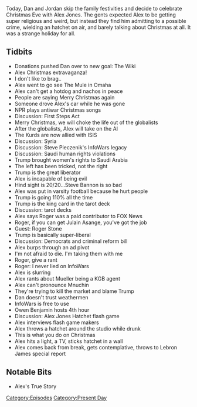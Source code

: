 {{DEFAULTSORT:
    #_EPISODE_0245:December 24, 2018
}}{{Episode
    | title           = December 24, 2018
    | caption         = Listen to this episode on [https://knowledgefight.libsyn.com/knowledge-fight-december-24-2018 Libsyn] [https://open.spotify.com/episode/1K0wqyztxsyWG9NXEELA2v Spotify], Read the [[Transcript/245: December 24, 2018|Unofficial Transcript]]
    | episodeNumber   = 245
    | length          = 01:56:20
    | airDate         = December 28, 2018
    | coverageDate    = December 24, 2018
    | episodeType     = [[:Category:Present Day|Present Day]]
    | appearance      = [[Steve Pieczenik]], [[Steve Bannon]], [[Roger Stone]], [[Julian Assange]], [[Owen Benjamin]]
    | previousEpisode = [[244: October 5, 2014]]
    | nextEpisode     = [[246: April 5-6, 2009]]
}}

{{Stub}}

Today, Dan and Jordan skip the family festivities and decide to celebrate Christmas Eve with Alex Jones. The gents expected Alex to be getting super religious and weird, but instead they find him admitting to a possible crime, wielding an hatchet on air, and barely talking about Christmas at all. It was a strange holiday for all.

==Tidbits==

*Donations pushed Dan over to new goal: The Wiki
*Alex Christmas extravaganza!
*I don't like to brag..
*Alex went to go see The Mule in Omaha
*Alex can't get a hotdog and nachos in peace
*People are saying Merry Christmas again
*Someone drove Alex's car while he was gone
*NPR plays antiwar Christmas songs
*Discussion: First Steps Act
*Merry Christmas, we will choke the life out of the globalists
*After the globalists, Alex will take on the AI
*The Kurds are now allied with ISIS
*Discussion: Syria
*Discussion: Steve Pieczenik's InfoWars legacy
*Discussion: Saudi human rights violations
*Trump brought women's rights to Saudi Arabia
*The left has been tricked, not the right
*Trump is the great liberator
*Alex is incapable of being evil
*Hind sight is 20/20...Steve Bannon is so bad
*Alex was put in varsity football because he hurt people
*Trump is going 110% all the time
*Trump is the king card in the tarot deck
*Discussion: tarot decks
*Alex says Roger was a paid contributor to FOX News
*Roger, if you can get Julain Asange, you've got the job
*Guest: Roger Stone
*Trump is basically super-liberal
*Discussion: Democrats and criminal reform bill
*Alex burps through an ad pivot
*I'm not afraid to die. I'm taking them with me
*Roger, give a rant
*Roger: I never lied on InfoWars
*Alex is slurring
*Alex rants about Mueller being a KGB agent
*Alex can't pronounce Mnuchin
*They're trying to kill the market and blame Trump
*Dan doesn't trust weathermen
*InfoWars is free to use
*Owen Benjamin hosts 4th hour
*Discussion: Alex Jones Hatchet flash game
*Alex interviews flash game makers
*Alex throws a hatchet around the studio while drunk
*This is what you do on Christmas
*Alex hits a light, a TV, sticks hatchet in a wall
*Alex comes back from break, gets contemplative, throws to Lebron James special report

==Notable Bits==

*Alex's True Story

[[Category:Episodes]]
[[Category:Present Day]]
